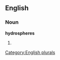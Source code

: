 ==English==

===Noun===
'''hydrospheres'''

# {{plural of|[[hydrosphere]]}}

[[Category:English plurals]]